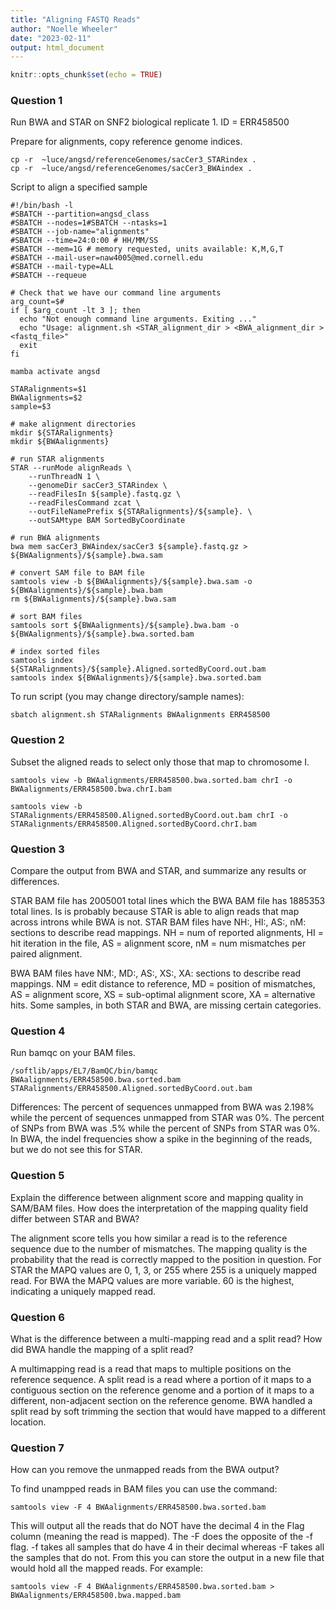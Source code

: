 ```yaml
---
title: "Aligning FASTQ Reads"
author: "Noelle Wheeler"
date: "2023-02-11"
output: html_document
---
```


```r
knitr::opts_chunk$set(echo = TRUE)
```

### Question 1
Run BWA and STAR on SNF2 biological replicate 1. ID = ERR458500 

Prepare for alignments, copy reference genome indices.
```{}
cp -r  ~luce/angsd/referenceGenomes/sacCer3_STARindex .
cp -r  ~luce/angsd/referenceGenomes/sacCer3_BWAindex .
```

Script to align a specified sample
```{}
#!/bin/bash -l
#SBATCH --partition=angsd_class
#SBATCH --nodes=1#SBATCH --ntasks=1
#SBATCH --job-name="alignments"
#SBATCH --time=24:0:00 # HH/MM/SS
#SBATCH --mem=1G # memory requested, units available: K,M,G,T
#SBATCH --mail-user=naw4005@med.cornell.edu
#SBATCH --mail-type=ALL
#SBATCH --requeue

# Check that we have our command line arguments
arg_count=$#
if [ $arg_count -lt 3 ]; then
  echo "Not enough command line arguments. Exiting ..."
  echo "Usage: alignment.sh <STAR_alignment_dir > <BWA_alignment_dir > <fastq_file>"
  exit
fi

mamba activate angsd

STARalignments=$1
BWAalignments=$2
sample=$3

# make alignment directories 
mkdir ${STARalignments}
mkdir ${BWAalignments}

# run STAR alignments
STAR --runMode alignReads \
    --runThreadN 1 \
    --genomeDir sacCer3_STARindex \
    --readFilesIn ${sample}.fastq.gz \
    --readFilesCommand zcat \
    --outFileNamePrefix ${STARalignments}/${sample}. \
    --outSAMtype BAM SortedByCoordinate

# run BWA alignments
bwa mem sacCer3_BWAindex/sacCer3 ${sample}.fastq.gz > ${BWAalignments}/${sample}.bwa.sam

# convert SAM file to BAM file
samtools view -b ${BWAalignments}/${sample}.bwa.sam -o ${BWAalignments}/${sample}.bwa.bam
rm ${BWAalignments}/${sample}.bwa.sam

# sort BAM files
samtools sort ${BWAalignments}/${sample}.bwa.bam -o ${BWAalignments}/${sample}.bwa.sorted.bam

# index sorted files
samtools index ${STARalignments}/${sample}.Aligned.sortedByCoord.out.bam
samtools index ${BWAalignments}/${sample}.bwa.sorted.bam
```

To run script (you may change directory/sample names):
```{}
sbatch alignment.sh STARalignments BWAalignments ERR458500
```
### Question 2

Subset the aligned reads to select only those that map to chromosome I.

```{}
samtools view -b BWAalignments/ERR458500.bwa.sorted.bam chrI -o BWAalignments/ERR458500.bwa.chrI.bam

samtools view -b STARalignments/ERR458500.Aligned.sortedByCoord.out.bam chrI -o STARalignments/ERR458500.Aligned.sortedByCoord.chrI.bam
```

### Question 3
Compare the output from BWA and STAR, and summarize any results or differences.

STAR BAM file has 2005001 total lines which the BWA BAM file has 1885353 total lines.
Is is probably because STAR is able to align reads that map across introns while
BWA is not. 
STAR BAM files have NH:, HI:, AS:, nM: sections to describe read mappings. 
NH = num of reported alignments, HI = hit iteration in the file, AS = alignment score,
nM = num mismatches per paired alignment.

BWA BAM files have NM:, MD:, AS:, XS:, XA: sections to describe read mappings. 
NM = edit distance to reference, MD = position of mismatches, AS = alignment score, XS = sub-optimal alignment score, XA = alternative hits.
Some samples, in both STAR and BWA, are missing certain categories.

### Question 4
Run bamqc on your BAM files.
```{}
/softlib/apps/EL7/BamQC/bin/bamqc BWAalignments/ERR458500.bwa.sorted.bam STARalignments/ERR458500.Aligned.sortedByCoord.out.bam
```
Differences:
The percent of sequences unmapped from BWA was 2.198% while the percent of sequences unmapped from STAR was 0%.
The percent of SNPs from BWA was .5% while the percent of SNPs from STAR was 0%.
In BWA, the indel frequencies show a spike in the beginning of the reads, but we do not see this for STAR.

### Question 5
Explain the difference between alignment score and mapping quality in SAM/BAM files. How does the interpretation of the mapping quality field differ between STAR and BWA?

The alignment score tells you how similar a read is to the reference sequence due to the number of mismatches. The mapping quality is the probability that the read is correctly mapped to the position in question. For STAR the MAPQ values are 0, 1, 3, or 255 where 255 is a uniquely mapped read. For BWA the MAPQ values are more variable. 60 is the highest, indicating a uniquely mapped read. 

### Question 6
What is the difference between a multi-mapping read and a split read? How did BWA handle the mapping of a split read?

A multimapping read is a read that maps to multiple positions on the reference sequence. A split read is a read where a portion of it maps to a contiguous section on the reference genome and a portion of it maps to a different, non-adjacent section on the reference genome. BWA handled a split read by soft trimming the section that would have mapped to a different location. 

### Question 7
How can you remove the unmapped reads from the BWA output?

To find unampped reads in BAM files you can use the command:
```{}
samtools view -F 4 BWAalignments/ERR458500.bwa.sorted.bam
```
This will output all the reads that do NOT have the decimal 4 in the Flag column (meaning the read is mapped). The -F does the opposite of the -f flag. -f takes all samples that do have 4 in their decimal whereas -F takes all the samples that do not. From this you can store the output in a new file that would hold all the mapped reads. For example:
```{}
samtools view -F 4 BWAalignments/ERR458500.bwa.sorted.bam > BWAalignments/ERR458500.bwa.mapped.bam
```



